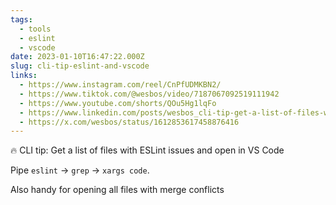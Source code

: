 ```yaml
---
tags:
  - tools
  - eslint
  - vscode
date: 2023-01-10T16:47:22.000Z
slug: cli-tip-eslint-and-vscode
links:
  - https://www.instagram.com/reel/CnPfUDMKBN2/
  - https://www.tiktok.com/@wesbos/video/7187067092519111942
  - https://www.youtube.com/shorts/QOu5Hg1lqFo
  - https://www.linkedin.com/posts/wesbos_cli-tip-get-a-list-of-files-with-eslint-activity-7018619903364534272-cDGF
  - https://x.com/wesbos/status/1612853617458876416
---
```


🔥 CLI tip: Get a list of files with ESLint issues and open in VS Code

Pipe `eslint` → `grep` → `xargs code`.

Also handy for opening all files with merge conflicts

